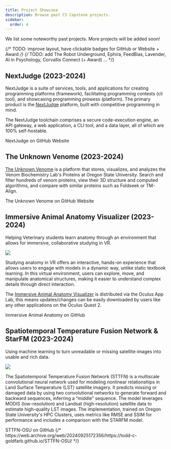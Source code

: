 ```yaml
---
title: Project Showcase
description: Browse past CS Capstone projects.
sidebar:
  order: 4
---
```



We list some noteworthy past projects. More projects will be added soon!

{/* TODO: improve layout, have clickable badges for GitHub or Website + Award */}
{/* TODO: add The Robot Underground, Ephira, FeedBias, Lavender, AI in Psychology, Corvallis Connect (+ Award) ... */}

## NextJudge (2023-2024)

<Badge text="New Product" variant="note" class="my-6" size="small"/>
<Badge text="Web" variant="success" class="my-6" size="small"/>

NextJudge is a suite of services, tools, and applications for creating programming platforms (framework), facilitating programming contests (cli tool), and showcasing programming prowess (platform). The primary product is the [NextJudge](https://web.archive.org/web/20240925165513/https://nextjudge.vercel.app/) platform, built with competitive programming in mind.

The NextJudge toolchain comprises a secure code-execution engine, an API gateway, a web application, a CLI tool, and a data layer, all of which are 100% self-hostable.

<div class="cta text-center">
  <LinkButton
    href="https://github.com/NextJudge/NextJudge"
    variant="secondary"
    icon="github"
    iconPlacement="start"
    target="_blank"
  >
    NextJudge on GitHub
  </LinkButton>
  <LinkButton
    href="https://nextjudge.vercel.app/"
    variant="secondary"
    icon="external"
    iconPlacement="start"
    target="_blank"
  >
    Website
  </LinkButton>
</div>

## The Unknown Venome (2023-2024)

<Badge text="Consultancy" variant="note" class="my-6" size="small"/>
<Badge text="Web" variant="success" class="my-6" size="small"/>
<Badge text="Visualization" variant="success" class="my-6" size="small"/>

[The Unknown Venome](https://web.archive.org/web/20240925171611/https://venom-biochem-lab.github.io/venome-poster/) is a platform that stores, visualizes, and analyzes the Venom Biochemistry Lab's Proteins at Oregon State University. Search and filter hundreds of venom proteins, view their 3D structure and computed algorithms, and compare with similar proteins such as Foldseek or TM-Align.

<div class="cta text-center">
  <LinkButton
    href="https://github.com/Venom-Biochem-Lab/venome"
    variant="secondary"
    icon="github"
    iconPlacement="start"
    target="_blank"
  >
    The Unknown Venome on GitHub
  </LinkButton>
  <LinkButton
    href="https://venome.cqls.oregonstate.edu/"
    variant="secondary"
    icon="external"
    iconPlacement="start"
    target="_blank"
  >
    Website
  </LinkButton>
</div>

## Immersive Animal Anatomy Visualizer (2023-2024)

<Badge text="Consultancy" variant="note" class="my-6" size="small"/>
<Badge text="AR/VR" variant="success" class="my-6" size="small"/>
<Badge text="Visualization" variant="success" class="my-6" size="small"/>

Helping Veterinary students learn anatomy through an environment that allows for immersive, collaborative studying in VR.

![](../../../assets/2023-immersive-animal-anatomy.jpg)

Studying anatomy in VR offers an interactive, hands-on experience that allows users to engage with models in a dynamic way, unlike static textbook learning. In this virtual environment, users can explore, move, and manipulate anatomical structures, making it easier to understand complex details through direct interaction.

The [Immersive Animal Anatomy Visualizer](https://extended-reality-lab.github.io/projects/immersive-animal-anatomy-visualizer) is distributed via the Oculus App Lab, this means updates/changes can be easily downloaded by users like any other applications on the Oculus Quest 2. 

<div class="cta text-center">
  <LinkButton
    href="https://github.com/Extended-reality-Lab/Immersive-Animal-Anatomy"
    variant="secondary"
    icon="github"
    iconPlacement="start"
    target="_blank"
  >
    Immersive Animal Anatomy on GitHub
  </LinkButton>
</div>

## Spatiotemporal Temperature Fusion Network & StarFM (2023-2024)

<Badge text="Research" variant="note" class="my-6" size="small"/>
<Badge text="Simulation" variant="success" class="my-6" size="small"/>

Using machine learning to turn unreadable or missing satellite images into usable and rich data.

![](../../../assets/2023-sttfn-osu.png)

The Spatiotemporal Temperature Fusion Network (STTFN) is a multiscale convolutional neural network used for modeling nonlinear relationships in Land Surface Temperature (LST) satellite imagery. It predicts missing or damaged data by using two convolutional networks to generate forward and backward sequences, inferring a “middle” sequence. The model leverages MODIS (low-resolution) and Landsat (high-resolution) satellite data to estimate high-quality LST images. The implementation, trained on Oregon State University's HPC Clusters, uses metrics like RMSE and SSIM for performance and includes a comparison with the STARFM model.

<div class="cta text-center">
  <LinkButton
    href="https://github.com/Todd-C-Goldfarb/STTFN-OSU"
    variant="secondary"
    icon="github"
    iconPlacement="start"
    target="_blank"
  >
    STTFN-OSU on GitHub
  </LinkButton>
  {/* https://web.archive.org/web/20240925172356/https://todd-c-goldfarb.github.io/STTFN-OSU/ */}
</div>
